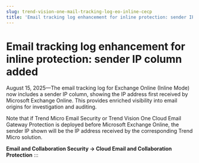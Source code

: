 ```yaml
---
slug: trend-vision-one-mail-tracking-log-eo-inline-cecp
title: 'Email tracking log enhancement for inline protection: sender IP column added'
---
```

# Email tracking log enhancement for inline protection: sender IP column added

August 15, 2025—The email tracking log for Exchange Online (Inline Mode) now includes a sender IP column, showing the IP address first received by Microsoft Exchange Online. This provides enriched visibility into email origins for investigation and auditing.

Note that if Trend Micro Email Security or Trend Vision One Cloud Email Gateway Protection is deployed before Microsoft Exchange Online, the sender IP shown will be the IP address received by the corresponding Trend Micro solution.

**Email and Collaboration Security → Cloud Email and Collaboration Protection**
:::
